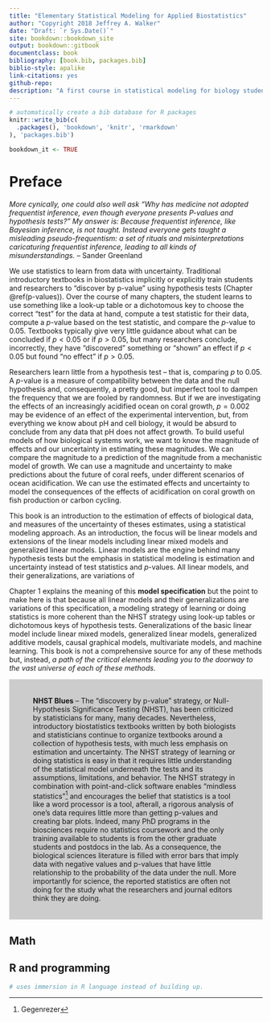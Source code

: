 ```yaml
--- 
title: "Elementary Statistical Modeling for Applied Biostatistics"
author: "Copyright 2018 Jeffrey A. Walker"
date: "Draft: `r Sys.Date()`"
site: bookdown::bookdown_site
output: bookdown::gitbook
documentclass: book
bibliography: [book.bib, packages.bib]
biblio-style: apalike
link-citations: yes
github-repo: 
description: "A first course in statistical modeling for biology students"
---
```


```r
# automatically create a bib database for R packages
knitr::write_bib(c(
  .packages(), 'bookdown', 'knitr', 'rmarkdown'
), 'packages.bib')

bookdown_it <- TRUE
```

# Preface {-}
*More cynically, one could also well ask "Why has medicine not adopted frequentist inference, even though everyone presents P-values and hypothesis tests?" My answer is: Because frequentist inference, like Bayesian inference, is not taught. Instead everyone gets taught a misleading pseudo-frequentism: a set of rituals and misinterpretations caricaturing frequentist inference, leading to all kinds of misunderstandings.* -- Sander Greenland

We use statistics to learn from data with uncertainty. Traditional introductory textbooks in biostatistics implicitly or explicitly train students and researchers to "discover by p-value" using hypothesis tests (Chapter \@ref(p-values)). Over the course of many chapters, the student learns to use something like a look-up table or a dichotomous key to choose the correct "test" for the data at hand, compute a test statistic for their data, compute a *p*-value based on the test statistic, and compare the *p*-value to 0.05. Textbooks typically give very little guidance about what can be concluded if $p < 0.05$ or if $p > 0.05$, but many researchers conclude, incorrectly, they have "discovered" something or "shown" an effect if $p < 0.05$ but found "no effect" if $p > 0.05$.

Researchers learn little from a hypothesis test -- that is, comparing *p* to 0.05. A *p*-value is a measure of compatibility between the data and the null hypothesis and, consequently, a pretty good, but imperfect tool to dampen the frequency that we are fooled by randomness. But if we are investigating the effects of an increasingly acidified ocean on coral growth, $p=0.002$ may be evidence of an effect of the experimental intervention, but, from everything we know about pH and cell biology, it would be absurd to conclude from any data that pH does not affect growth. To build useful models of how biological systems work, we want to know the magnitude of effects and our uncertainty in estimating these magnitudes. We can compare the magnitude to a prediction of the magnitude from a mechanistic model of growth. We can use a magnitude and uncertainty to make predictions about the future of coral reefs, under different scenarios of ocean acidification. We can use the estimated effects and uncertainty to model the consequences of the effects of acidification on coral growth on fish production or carbon cycling.

This book is an introduction to the estimation of effects of biological data, and measures of the uncertainty of theses estimates, using a statistical modeling approach. As an introduction, the focus will be linear models and extensions of the linear models including linear mixed models and generalized linear models. Linear models are the engine behind many hypothesis tests but the emphasis in statistical modeling is estimation and uncertainty instead of test statistics and $p$-values. All linear models, and their generalizations, are variations of

\begin{align}
y_i &\sim N(\mu_i, \theta)\\
\mathrm{E}(Y|X) &= \mu\\
\mu_i &= f(\beta_0 + \beta_1 x_i)
\end{align}

Chapter 1 explains the meaning of this **model specification** but the point to make here is that because all linear models and their generalizations are variations of this specification, a modeling strategy of learning or doing statistics is more coherent than the NHST strategy using look-up tables or dichotomous keys of hypothesis tests. Generalizations of the basic linear model include linear mixed models, generalized linear models, generalized additive models, causal graphical models, multivariate models, and machine learning. This book is not a comprehensive source for any of these methods but, instead, *a path of the critical elements leading you to the doorway to the vast universe of each of these methods*.

<div style="background-color:#cccccc; text-align:left; vertical-align: middle; padding:20px 47px;">
**NHST Blues** -- The "discovery by p-value" strategy, or Null-Hypothesis Significance Testing (NHST), has been criticized by statisticians for many, many decades. Nevertheless, introductory biostatistics textbooks written by both biologists and statisticians continue to organize textbooks around a collection of hypothesis tests, with much less emphasis on estimation and uncertainty. The NHST strategy of learning or doing statistics is easy in that it requires little understanding of the statistical model underneath the tests and its assumptions, limitations, and behavior. The NHST strategy in combination with point-and-click software enables "mindless statistics"^[Gegenrezer] and encourages the belief that statistics is a tool like a word processor is a tool, afterall, a rigorous analysis of one's data requires little more than getting p-values and creating bar plots. Indeed, many PhD programs in the biosciences require no statistics coursework and the only training available to students is from the other graduate students and postdocs in the lab. As a consequence, the biological sciences literature is filled with error bars that imply data with negative values and p-values that have little relationship to the probability of the data under the null. More importantly for science, the reported statistics are often not doing for the study what the researchers and journal editors think they are doing.
</div> 

## Math


## R and programming

```r
# uses immersion in R language instead of building up.
```



